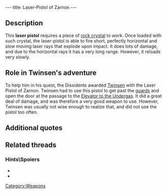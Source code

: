 ---
title: Laser-Pistol of Zarnon
---

{{Weapon|
Name=Laser-pistol|
Image=Laser.gif|
Enemy=Red enemies and lower|
Rate=Slow|
Damage=A lot|
Range=Infinite}}

{{Quote|
Quote=You now own a laser-pistol in working condition. It gives you enough firepower to reach distant targets that your magical ball cannot reach.|
Character=Official description}}

==Description==
This '''laser pistol''' requires a piece of [[rock crystal]] to work. Once loaded with such crystal, the laser-pistol is able to fire short, perfectly horizontal and slow moving laser rays that explode upon impact. It does lots of damage, and due to the horizontal rays it has a very long range. However, it reloads very slowly.

==Role in Twinsen's adventure==
To help him in his quest, the Dissidents awarded [[Twinsen]] with the Laser Pistol of Zarnon. Twinsen had to use this pistol to get past the [[Franco guards|guards]] and open the door at the passage to the [[Elevator to the Undergas]]. It did a great deal of damage, and was therefore a very good weapon to use. However, Twinsen was usually not wise enough to realize that, and did not use the pistol too often.

==Additional quotes==
{{Quote|
Quote=You have found a laser-pistol. It needs a rock crystal to work properly.|
Character=When Twinsen received the pistol}}
{{Quote|
Quote=To reach the elevator, you need a powerful weapon. Here, this is a pistolaser of Zarnon. But you will have to find a crystal to make it work. There are some on the side of the volcano of the celebration.|
Character=A dissident}}

==Related threads==
===Hints\Spoiers===
* {{thread|id=10088|title=rapid blaster}}
* {{thread|id=10125|title=Controband laser gun?}}

[[Category:Weapons]]